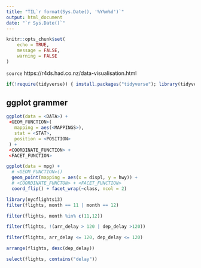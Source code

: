 ```yaml
---
title: "TIL`r format(Sys.Date(), '%Y%m%d')`"
output: html_document
date: "`r Sys.Date()`"
---
```


```r
knitr::opts_chunk$set(
	echo = TRUE,
	message = FALSE,
	warning = FALSE
)
```

`source` https://r4ds.had.co.nz/data-visualisation.html 

```r
if(!require(tidyverse)) { install.packages("tidyverse"); library(tidyverse); }
```

## ggplot grammer 
```R
ggplot(data = <DATA>) +
 <GEOM_FUNCTION>(
   mapping = aes(<MAPPINGS>),
   stat = <STAT>,
   position = <POSITION>
 ) +
 <COORDINATE_FUNCTION> +
 <FACET_FUNCTION>
```

```r
ggplot(data = mpg) + 
  # <GEOM_FUNCTION>()
  geom_point(mapping = aes(x = displ, y = hwy)) +
  # <COORDINATE_FUNCTON> + <FACET_FUNCTION>
  coord_flip() + facet_wrap(~class, ncol = 2)
```

```r
library(nycflights13)
filter(flights, month == 11 | month == 12)
```

```r
filter(flights, month %in% c(11,12))
```

```r
filter(flights, !(arr_delay > 120 | dep_delay >120))
```

```r
filter(flights, arr_delay <= 120, dep_delay <= 120)
```

```r
arrange(flights, desc(dep_delay))
```

```r
select(flights, contains("delay"))
```



